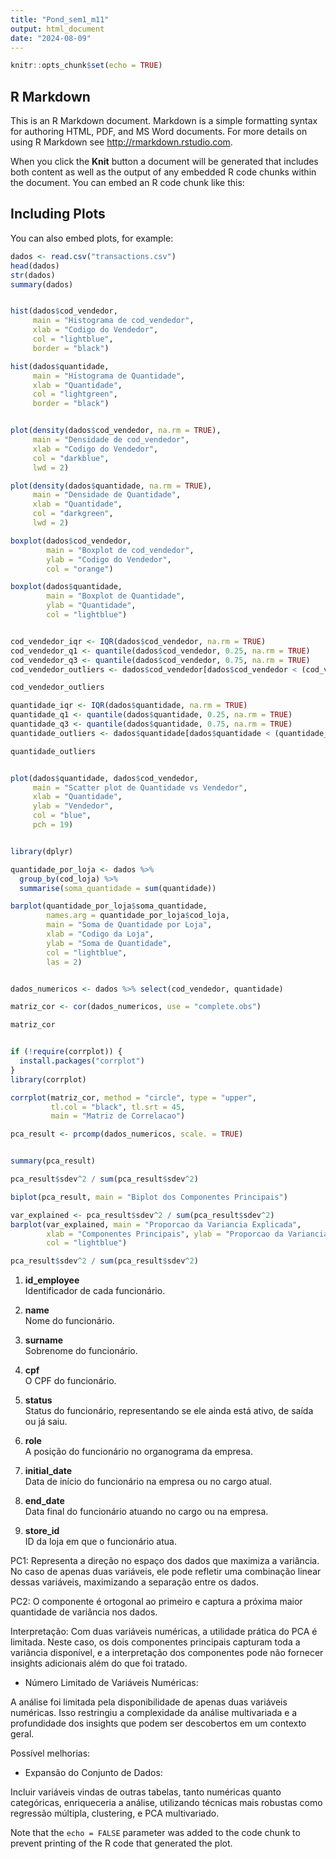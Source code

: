 ```yaml
---
title: "Pond_sem1_m11"
output: html_document
date: "2024-08-09"
---
```


```r
knitr::opts_chunk$set(echo = TRUE)
```

## R Markdown

This is an R Markdown document. Markdown is a simple formatting syntax for authoring HTML, PDF, and MS Word documents. For more details on using R Markdown see <http://rmarkdown.rstudio.com>.

When you click the **Knit** button a document will be generated that includes both content as well as the output of any embedded R code chunks within the document. You can embed an R code chunk like this:


## Including Plots

You can also embed plots, for example:

```r
dados <- read.csv("transactions.csv")
head(dados)
str(dados)
summary(dados)


hist(dados$cod_vendedor, 
     main = "Histograma de cod_vendedor", 
     xlab = "Codigo do Vendedor", 
     col = "lightblue", 
     border = "black")

hist(dados$quantidade, 
     main = "Histograma de Quantidade", 
     xlab = "Quantidade", 
     col = "lightgreen", 
     border = "black")


plot(density(dados$cod_vendedor, na.rm = TRUE), 
     main = "Densidade de cod_vendedor", 
     xlab = "Codigo do Vendedor", 
     col = "darkblue", 
     lwd = 2)

plot(density(dados$quantidade, na.rm = TRUE), 
     main = "Densidade de Quantidade", 
     xlab = "Quantidade", 
     col = "darkgreen", 
     lwd = 2)

boxplot(dados$cod_vendedor, 
        main = "Boxplot de cod_vendedor", 
        ylab = "Codigo do Vendedor", 
        col = "orange")

boxplot(dados$quantidade, 
        main = "Boxplot de Quantidade", 
        ylab = "Quantidade", 
        col = "lightblue")


cod_vendedor_iqr <- IQR(dados$cod_vendedor, na.rm = TRUE)
cod_vendedor_q1 <- quantile(dados$cod_vendedor, 0.25, na.rm = TRUE)
cod_vendedor_q3 <- quantile(dados$cod_vendedor, 0.75, na.rm = TRUE)
cod_vendedor_outliers <- dados$cod_vendedor[dados$cod_vendedor < (cod_vendedor_q1 - 1.5 * cod_vendedor_iqr) | dados$cod_vendedor > (cod_vendedor_q3 + 1.5 * cod_vendedor_iqr)]

cod_vendedor_outliers

quantidade_iqr <- IQR(dados$quantidade, na.rm = TRUE)
quantidade_q1 <- quantile(dados$quantidade, 0.25, na.rm = TRUE)
quantidade_q3 <- quantile(dados$quantidade, 0.75, na.rm = TRUE)
quantidade_outliers <- dados$quantidade[dados$quantidade < (quantidade_q1 - 1.5 * quantidade_iqr) | dados$quantidade > (quantidade_q3 + 1.5 * quantidade_iqr)]

quantidade_outliers


plot(dados$quantidade, dados$cod_vendedor, 
     main = "Scatter plot de Quantidade vs Vendedor", 
     xlab = "Quantidade", 
     ylab = "Vendedor", 
     col = "blue", 
     pch = 19)


library(dplyr)

quantidade_por_loja <- dados %>%
  group_by(cod_loja) %>%
  summarise(soma_quantidade = sum(quantidade))

barplot(quantidade_por_loja$soma_quantidade, 
        names.arg = quantidade_por_loja$cod_loja, 
        main = "Soma de Quantidade por Loja", 
        xlab = "Codigo da Loja", 
        ylab = "Soma de Quantidade", 
        col = "lightblue", 
        las = 2)


dados_numericos <- dados %>% select(cod_vendedor, quantidade)

matriz_cor <- cor(dados_numericos, use = "complete.obs")

matriz_cor


if (!require(corrplot)) {
  install.packages("corrplot")
}
library(corrplot)

corrplot(matriz_cor, method = "circle", type = "upper", 
         tl.col = "black", tl.srt = 45, 
         main = "Matriz de Correlacao")

pca_result <- prcomp(dados_numericos, scale. = TRUE)


summary(pca_result)

pca_result$sdev^2 / sum(pca_result$sdev^2)

biplot(pca_result, main = "Biplot dos Componentes Principais")

var_explained <- pca_result$sdev^2 / sum(pca_result$sdev^2)
barplot(var_explained, main = "Proporcao da Variancia Explicada", 
        xlab = "Componentes Principais", ylab = "Proporcao da Variancia", 
        col = "lightblue")

pca_result$sdev^2 / sum(pca_result$sdev^2)
```
1. **id_employee**  
   Identificador de cada funcionário.  

2. **name**  
   Nome do funcionário.  

3. **surname**  
   Sobrenome do funcionário.  

4. **cpf**  
   O CPF do funcionário.  

5. **status**  
   Status do funcionário, representando se ele ainda está ativo, de saída ou já saiu.  

6. **role**  
   A posição do funcionário no organograma da empresa.  

7. **initial_date**  
   Data de início do funcionário na empresa ou no cargo atual.  

8. **end_date**  
   Data final do funcionário atuando no cargo ou na empresa.  

9. **store_id**  
   ID da loja em que o funcionário atua.
   
PC1: Representa a direção no espaço dos dados que maximiza a variância. No caso de apenas duas variáveis, ele pode refletir uma combinação linear dessas variáveis, maximizando a separação entre os dados.

PC2: O componente é ortogonal ao primeiro e captura a próxima maior quantidade de variância nos dados.

Interpretação: Com duas variáveis numéricas, a utilidade prática do PCA é limitada. Neste caso, os dois componentes principais capturam toda a variância disponível, e a interpretação dos componentes pode não fornecer insights adicionais além do que foi tratado.


 - Número Limitado de Variáveis Numéricas:

A análise foi limitada pela disponibilidade de apenas duas variáveis numéricas. Isso restringiu a complexidade da análise multivariada e a profundidade dos insights que podem ser descobertos em um contexto geral.

Possível melhorias:

 - Expansão do Conjunto de Dados:

Incluir variáveis vindas de outras tabelas, tanto numéricas quanto categóricas, enriqueceria a análise, utilizando técnicas mais robustas como regressão múltipla, clustering, e PCA multivariado.


Note that the `echo = FALSE` parameter was added to the code chunk to prevent printing of the R code that generated the plot.
